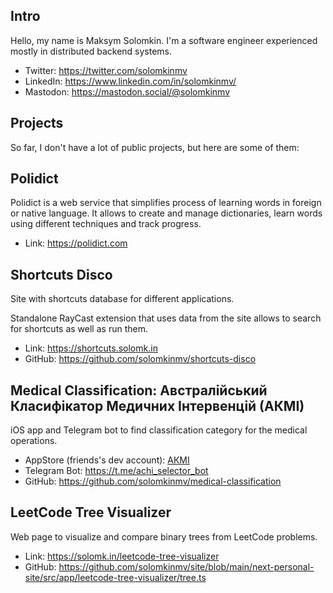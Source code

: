 <article className="prose prose-gray max-w-3xl mx-auto dark:prose-invert">

  # Intro

  Hello, my name is Maksym Solomkin. I'm a software engineer experienced mostly in distributed backend systems.

  * Twitter: https://twitter.com/solomkinmv
  * LinkedIn: https://www.linkedin.com/in/solomkinmv/
  * Mastodon: https://mastodon.social/@solomkinmv

  # Projects

  So far, I don't have a lot of public projects, but here are some of them:

  ## Polidict

  Polidict is a web service that simplifies process of learning words in foreign or native language.
  It allows to create and manage dictionaries, learn words using different techniques and track progress.

  * Link: https://polidict.com

  ## Shortcuts Disco

  Site with shortcuts database for different applications.

  Standalone RayCast extension that uses data from the site allows to search for shortcuts as well as run them.

  * Link: https://shortcuts.solomk.in
  * GitHub: https://github.com/solomkinmv/shortcuts-disco

  ## Medical Classification: Австралійський Класифікатор Медичних Інтервенцій (АКМІ)

  iOS app and Telegram bot to find classification category for the medical operations.

  * AppStore (friends's dev account): [АКМІ](https://apps.apple.com/ua/app/%D0%B0%D0%BA%D0%BC%D1%96/id6450682699)
  * Telegram Bot: https://t.me/achi_selector_bot
  * GitHub: https://github.com/solomkinmv/medical-classification

  ## LeetCode Tree Visualizer

  Web page to visualize and compare binary trees from LeetCode problems.

  * Link: https://solomk.in/leetcode-tree-visualizer
  * GitHub: https://github.com/solomkinmv/site/blob/main/next-personal-site/src/app/leetcode-tree-visualizer/tree.ts

</article>
